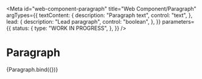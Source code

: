 <!-- @license CC0-1.0 -->


<Meta
  id="web-component-paragraph"
  title="Web Component/Paragraph"
  argTypes={{
    textContent: {
      description: "Paragraph text",
      control: "text",
    },
    lead: {
      description: "Lead paragraph",
      control: "boolean",
    },
  }}
  parameters={{
    status: {
      type: "WORK IN PROGRESS",
    },
  }}
/>

# Paragraph

<Canvas>
  <Story
    name="Default"
    args={{
      ...defaultArgs,
      textContent:
        "Lorem ipsum dolor sit amet, consectetur adipiscing elit, sed do eiusmod tempor incididunt ut labore et dolore magna aliqua. Ut enim ad minim veniam, quis nostrud exercitation ullamco laboris nisi ut aliquip ex ea commodo consequat. Duis aute irure dolor in reprehenderit in voluptate velit esse cillum dolore eu fugiat nulla pariatur. Excepteur sint occaecat cupidatat non proident, sunt in culpa qui officia deserunt mollit anim id est laborum.",
    }}
  >
    {Paragraph.bind({})}
  </Story>
</Canvas>

<ArgsTable story="Default" />
